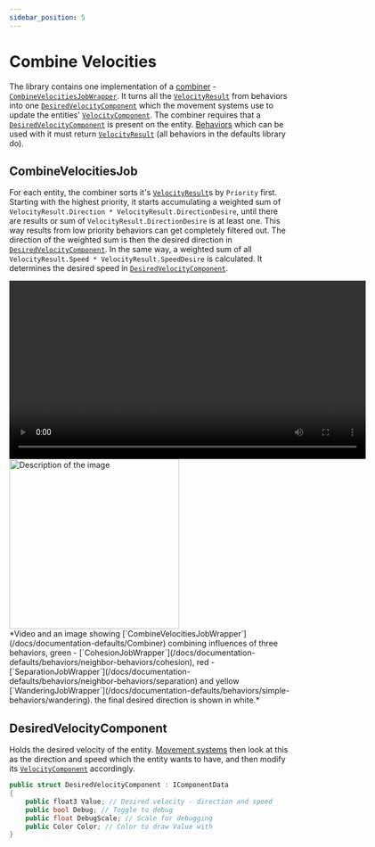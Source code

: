 ```yaml
---
sidebar_position: 5
---
```



# Combine Velocities

The library contains one implementation of a [combiner](/docs/documentation-core/combiner) - [`CombineVelocitiesJobWrapper`](/docs/documentation-defaults/Combiner). It turns all the [`VelocityResult`](/docs/documentation-defaults/behaviors/VelocityResult) from behaviors into one [`DesiredVelocityComponent`](/docs/documentation-defaults/Combiner#desiredvelocitycomponent) which the movement systems use to update the entities' [`VelocityComponent`](/docs/documentation-core/base-system/steering-entity). The combiner requires that a [`DesiredVelocityComponent`](/docs/documentation-defaults/Combiner#desiredvelocitycomponent) is present on the entity. [Behaviors](/docs/category/behaviors) which can be used with it must return [`VelocityResult`](/docs/documentation-defaults/behaviors/VelocityResult) (all behaviors in the defaults library do).

## CombineVelocitiesJob

For each entity, the combiner sorts it's [`VelocityResult`](/docs/documentation-defaults/behaviors/VelocityResult)s by `Priority` first. Starting with the highest priority, it starts accumulating a weighted sum of `VelocityResult.Direction * VelocityResult.DirectionDesire`, until there are results or sum of `VelocityResult.DirectionDesire` is at least one. This way results from low priority behaviors can get completely filtered out. The direction of the weighted sum is then the desired direction in [`DesiredVelocityComponent`](/docs/documentation-defaults/Combiner#desiredvelocitycomponent). In the same way, a weighted sum of all `VelocityResult.Speed * VelocityResult.SpeedDesire` is calculated. It determines the desired speed in [`DesiredVelocityComponent`](/docs/documentation-defaults/Combiner#desiredvelocitycomponent). 

<div style={{ display: 'flex', alignItems: 'flex-end', justifyContent: 'flex-start' }}>
  
  <video controls height="320">
    <source src={useBaseUrl("/videos/Combiner.mp4")} type="video/mp4" />
    Your browser does not support the video tag.
  </video>
  <div style={{ width: '15px' }}/>
  <img src={useBaseUrl("/img/Combiner.png")} alt="Description of the image" height="305" />
</div>
*Video and an image showing [`CombineVelocitiesJobWrapper`](/docs/documentation-defaults/Combiner) combining influences of three behaviors, green - [`CohesionJobWrapper`](/docs/documentation-defaults/behaviors/neighbor-behaviors/cohesion), red - [`SeparationJobWrapper`](/docs/documentation-defaults/behaviors/neighbor-behaviors/separation) and yellow [`WanderingJobWrapper`](/docs/documentation-defaults/behaviors/simple-behaviors/wandering). the final desired direction is shown in white.*

## DesiredVelocityComponent 

Holds the desired velocity of the entity. [Movement systems](/docs/category/movement) then look at this as the direction and speed which the entity wants to have, and then modify its [`VelocityComponent`](/docs/documentation-core/base-system/steering-entity) accordingly.

```csharp title="DesiredVelocityAuthoring.cs"
public struct DesiredVelocityComponent : IComponentData
{
    public float3 Value; // Desired velocity - direction and speed
    public bool Debug; // Toggle to debug
    public float DebugScale; // Scale for debugging
    public Color Color; // Color to draw Value with
}
```

